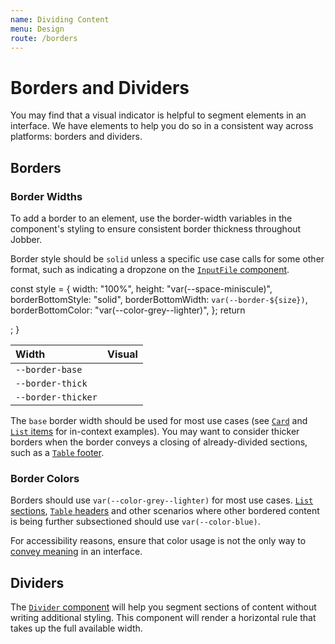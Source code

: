 ```yaml
---
name: Dividing Content
menu: Design
route: /borders
---
```


# Borders and Dividers

You may find that a visual indicator is helpful to segment elements in an
interface. We have elements to help you do so in a consistent way across
platforms: borders and dividers.

## Borders

### Border Widths

To add a border to an element, use the border-width variables in the component's
styling to ensure consistent border thickness throughout Jobber.

Border style should be `solid` unless a specific use case calls for some other
format, such as indicating a dropzone on the
[`InputFile` component](https://atlantis.getjobber.com/components/input-file).

  const style = {
    width: "100%",
    height: "var(--space-miniscule)",
    borderBottomStyle: "solid",
    borderBottomWidth: `var(--border-${size})`,
    borderBottomColor: "var(--color-grey--lighter)",
  };
  return <div style={style} />;
}

| Width              | Visual                   |
| :----------------- | :----------------------- |
| `--border-base`    | <Example of="base" />    |
| `--border-thick`   | <Example of="thick" />   |
| `--border-thicker` | <Example of="thicker" /> |

The `base` border width should be used for most use cases (see
[`Card`](https://atlantis.getjobber.com/components/card) and
[`List` items](https://atlantis.getjobber.com/components/list) for in-context
examples). You may want to consider thicker borders when the border conveys a
closing of already-divided sections, such as a
[`Table` footer](https://atlantis.getjobber.com/components/table).

### Border Colors

Borders should use `var(--color-grey--lighter)` for most use cases.
[`List` sections](https://atlantis.getjobber.com/components/list#sectioned-list-items),
[`Table` headers](https://atlantis.getjobber.com/components/table) and other
scenarios where other bordered content is being further subsectioned should use
`var(--color-blue)`.

For accessibility reasons, ensure that color usage is not the only way to
[convey meaning](https://webaim.org/articles/contrast/#sc141) in an interface.

## Dividers

The [`Divider` component](https://atlantis.getjobber.com/components/divider)
will help you segment sections of content without writing additional styling.
This component will render a horizontal rule that takes up the full available
width.
